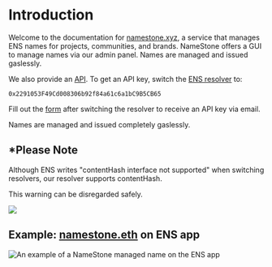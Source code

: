 # Introduction

Welcome to the documentation for [namestone.xyz](https://namestone.xyz/), a service that manages ENS names for projects, communities, and brands. NameStone offers a GUI to manage names via our admin panel. Names are managed and issued gaslessly.

We also provide an [API](/docs/api_routes). To get an API key, switch the [ENS resolver](https://app.ens.domains/namestone.eth?tab=more) to:

```
0x2291053F49Cd008306b92f84a61c6a1bC9B5CB65
```

Fill out the [form](https://namestone.xyz/try-namestone) after switching the resolver to receive an API key via email.

Names are managed and issued completely gaslessly.

## \*Please Note

Although ENS writes "contentHash interface not supported" when switching resolvers, our resolver supports contentHash.

This warning can be disregarded safely.

![](https://imagedelivery.net/UJ5oN2ajUBrk2SVxlns2Aw/c617c74a-b665-4e95-61d2-c4b7eb874c00/public)

## Example: [namestone.eth](https://app.ens.domains/namestone.eth) on ENS app

![An example of a NameStone managed name on the ENS app](https://imagedelivery.net/UJ5oN2ajUBrk2SVxlns2Aw/7a28bba7-3bc1-47e4-7a3c-4737ede83600/public)
